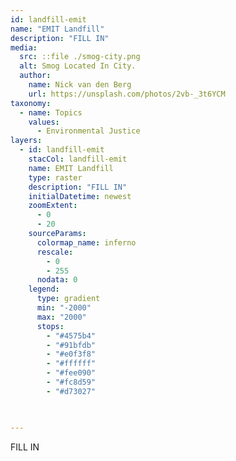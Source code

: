 ---
id: landfill-emit
name: "EMIT Landfill"
description: "FILL IN"
media:
  src: ::file ./smog-city.png
  alt: Smog Located In City.
  author:
    name: Nick van den Berg
    url: https://unsplash.com/photos/2vb-_3t6YCM
taxonomy:
  - name: Topics
    values:
      - Environmental Justice
layers:
  - id: landfill-emit
    stacCol: landfill-emit
    name: EMIT Landfill
    type: raster
    description: "FILL IN"
    initialDatetime: newest
    zoomExtent:
      - 0
      - 20
    sourceParams:
      colormap_name: inferno
      rescale:
        - 0
        - 255
      nodata: 0
    legend:
      type: gradient
      min: "-2000"
      max: "2000"
      stops:
        - "#4575b4"
        - "#91bfdb"
        - "#e0f3f8"
        - "#ffffff"
        - "#fee090"
        - "#fc8d59"
        - "#d73027"


  
---

<Block>
  <Prose>

FILL IN

  </Prose>
</Block>